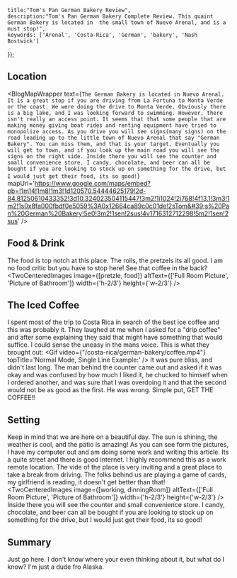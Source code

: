 

    title:"Tom's Pan German Bakery Review",
    description:"Tom's Pan German Bakery Complete Review. This quaint German Bakery is located in  the small town of Nuevo Arenal, and is a must stop!",
    keywords: ['Arenal', 'Costa-Rica', 'German', 'bakery', 'Nash Bostwick']
});

<TravelFeature
    title="Tom's Pan German Bakery Review"
    subheading='A must stop on a long drive'
    imageUrl={featureImage}
    altText='German Bake Shop'
    imgWidth={700}
    imgHeight={700}
/>

## Location
<BlogMapWrapper
    text={`
        The German Bakery is located in Nuevo Arenal. It is a great stop if you are driving from La Fortuna to Monta Verde or the coast. We were doing the drive to Monta Verde. Obviously there is a big lake, and I was looking forward to swimming. However, there isn't really an access point. It seems that that some people that are making money giving boat rides and renting equipment have tried to monopolize access. As you drive you will see signs(many signs) on the road leading up to the little town of Nuevo Arenal that say "German Bakery". You can miss them, and that is your target. Eventually you will get to town, and if you look up the main road you will see the signs on the right side. Inside there you will see the counter and small convenience store. I candy, chocolate, and beer can all be bought if you are looking to stock up on something for the drive, but I would just get their food, its so good!
    `}
    mapUrl='https://www.google.com/maps/embed?pb=!1m14!1m8!1m3!1d120570.54444625179!2d-84.81250610433352!3d10.324023504115447!3m2!1i1024!2i768!4f13.1!3m3!1m2!1s0x8fa000fbdf0e5059%3A0x12664ca89c0c01de!2sTom&#39;s%20Pan%20German%20Bakery!5e0!3m2!1sen!2sus!4v1716312712298!5m2!1sen!2sus'
/>

## Food & Drink
The food is top notch at this place. The rolls, the pretzels its all good. I am no food critic but you have to stop here! See that coffee in the back?
<TwoCenteredImages image={[pretzle, food]} altText={['Full Room Picture', 'Picture of Bathroom']} width={'h-2/3'} height={'w-2/3'} />

## The Iced Coffee
I spent most of the trip to Costa Rica in search of the best ice coffee and this was probably it. They laughed at me when I asked for a "drip coffee" and after some explaining they said that might have something that would suffice. I could sense the uneasy in the mans voice. This is what they brought out:
<Gif 
    video={"/costa-rica/german-bakery/coffee.mp4"}
    topTitle='Normal Mode, Single Line Example:'
/>
It was pure bliss, and didn't last long. The man behind the counter came out and asked if it was okay and was confused by how much I liked it, he chucked to himself when I ordered another, and was sure that I was overdoing it and that the second would not be as good as the first. He was wrong. Simple put, GET THE COFFEE!!

## Setting
Keep in mind that we are here on a beautiful day. The sun is shining, the weather is cool, and the patio is amazing! As you can see form the pictures, I have my computer out and am doing some work and writing this article. Its a quite street and there is good internet. I highly recommend this as a work remote location. The vide of the place is very inviting and a great place to take a break from driving. The folks behind us are playing a game of cards, my girlfriend is reading, it doesn't get better than that!
<TwoCenteredImages image={[working, dinningRoom]} altText={['Full Room Picture', 'Picture of Bathroom']} width={'h-2/3'} height={'w-2/3'} />
Inside there you will see the counter and small convenience store. I candy, chocolate, and beer can all be bought if you are looking to stock up on something for the drive, but I would just get their food, its so good!

## Summary
Just go here. I don't know where your even thinking about it, but what do I know? I'm just a dude fro Alaska.

<Footer 
    phone='+(506) 2694 4547' 
    address='300 Mt Al Sur De La Gasolinea, Nuevo Arenal, 50807, Costa Rica' 
    galleryUrl='/photo-gallery/german-bakery' 
    googleMapsLink='https://maps.app.goo.gl/yjAKf1QnJ9iGqD7v7'
/>

